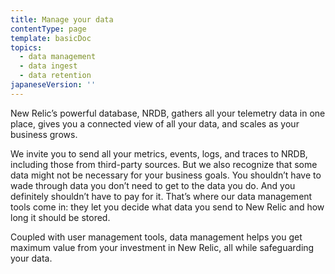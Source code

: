 ```yaml
---
title: Manage your data
contentType: page
template: basicDoc
topics:
  - data management
  - data ingest
  - data retention
japaneseVersion: ''
---
```

New Relic’s powerful database, NRDB, gathers all your telemetry data in one place, gives you a connected view of all your data, and scales as your business grows.

We invite you to send all your metrics, events, logs, and traces to NRDB, including those from third-party sources. But we also recognize that some data might not be necessary for your business goals. You shouldn’t have to wade through data you don’t need to get to the data you do. And you definitely shouldn’t have to pay for it. That’s where our data management tools come in: they let you decide what data you send to New Relic and how long it should be stored.

Coupled with user management tools, data management helps you get maximum value from your investment in New Relic, all while safeguarding your data.
